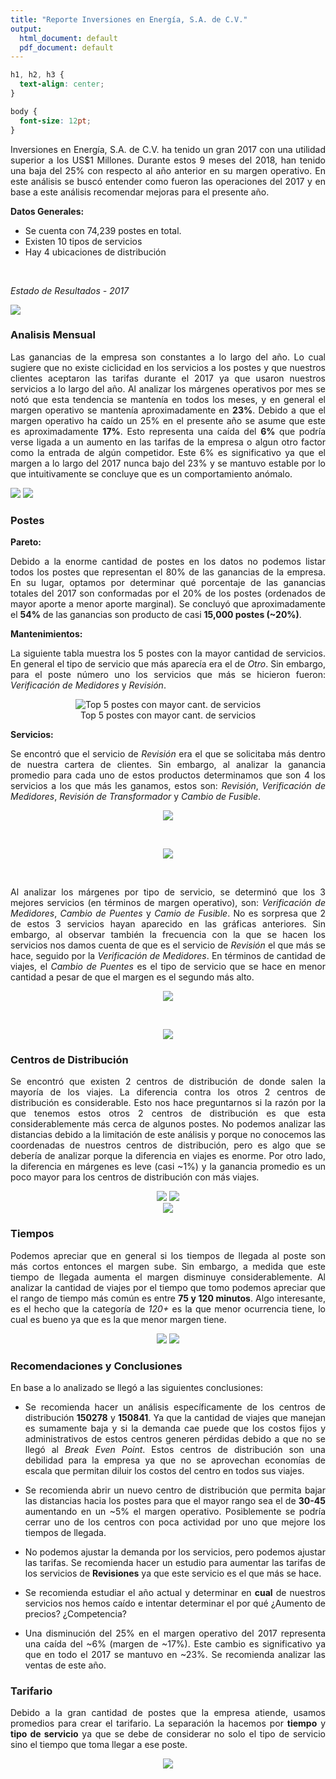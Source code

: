 ```yaml
---
title: "Reporte Inversiones en Energía, S.A. de C.V."
output:
  html_document: default
  pdf_document: default
---
```

```css
h1, h2, h3 {
  text-align: center;
}

body {
  font-size: 12pt;
}

```

<style>
body {
text-align: justify}
</style>

Inversiones en Energía, S.A. de C.V. ha tenido un gran 2017 con una utilidad superior a los US$1 Millones. Durante estos 9 meses del 2018, han tenido una baja del 25% con respecto al año anterior en su margen operativo. En este análisis se buscó entender como fueron las operaciones del 2017 y en base a este análisis recomendar mejoras para el presente año.

**Datos Generales:**

+ Se cuenta con 74,239 postes en total.
+ Existen 10 tipos de servicios
+ Hay 4 ubicaciones de distribución

<br>

*Estado de Resultados - 2017*

![](graficas/estado_de_resultado_2017.png)

### **Analisis Mensual**

Las ganancias de la empresa son constantes a lo largo del año. Lo cual sugiere que no existe ciclicidad en los servicios a los postes y que nuestros clientes aceptaron las tarifas durante el 2017 ya que usaron nuestros servicios a lo largo del año. Al analizar los márgenes operativos por mes se notó que esta tendencia se mantenía en todos los meses, y en general el margen operativo se mantenía aproximadamente en **23%**. Debido a que el margen operativo ha caído un 25% en el presente  año se asume que este es aproximadamente **17%**. Esto representa una caída del **6%** que podría verse ligada a un aumento en las tarifas de la empresa o algun otro factor como la entrada de algún competidor. Este 6% es significativo ya que el margen a lo largo del 2017 nunca bajo del 23% y se mantuvo estable por lo que intuitivamente se concluye que es un comportamiento anómalo.

![](graficas/barplot ganancias mensuales SMALL.png) ![](graficas/barplot margen operativo mensual SMALL.png)

### **Postes**

**Pareto:**

Debido a la enorme cantidad de postes en los datos no podemos listar todos los postes que representan el 80% de las ganancias de la empresa. En su lugar, optamos por determinar qué porcentaje de las ganancias totales del 2017 son conformadas por el 20% de los postes (ordenados de mayor aporte a menor aporte marginal). Se concluyó que aproximadamente el **54%** de las ganancias son producto de casi **15,000 postes (~20%)**.

**Mantenimientos:**

La siguiente tabla muestra los 5 postes con la mayor cantidad de servicios. En general el tipo de servicio que más aparecía era el de *Otro*. Sin embargo, para el poste número uno los servicios que más se hicieron fueron: *Verificación de Medidores* y *Revisión*.

<center>![Top 5 postes con mayor cant. de servicios](graficas/mantenimiento.png)</center>

**Servicios:**

Se encontró que el servicio de *Revisión* era el que se solicitaba más dentro de nuestra cartera de clientes. Sin embargo, al analizar la ganancia promedio para cada uno de estos productos determinamos que son 4 los servicios a los que más les ganamos, estos son: *Revisión*, *Verificación de Medidores*, *Revisión de Transformador* y *Cambio de Fusible*.

<center>![](graficas/ganancia por tipo de servicio.png)</center>

<br>

<center>![](graficas/ganancia promedio por tipo de servicio.png)</center>

<br>

Al analizar los márgenes por tipo de servicio, se determinó que los 3 mejores servicios (en términos de margen operativo), son: *Verificación de Medidores*, *Cambio de Puentes* y *Camio de Fusible*. No es sorpresa que 2 de estos 3 servicios hayan aparecido en las gráficas anteriores. Sin embargo, al observar también la frecuencia con la que se hacen los servicios nos damos cuenta de que es el servicio de *Revisión* el que más se hace, seguido por la *Verificación de Medidores*. En términos de cantidad de viajes, el *Cambio de Puentes* es el tipo de servicio que se hace en menor cantidad a pesar de que el margen es el segundo más alto.

<center>![](graficas/barplot margen operativo tipo de servicio.png)</center>

<br>

<center>![](graficas/barplot cantidad de viajes por tipo de servicio.png)</center>

### **Centros de Distribución**

Se encontró que existen 2 centros de distribución de donde salen la mayoría de los viajes. La diferencia contra los otros 2 centros de distribución es considerable. Esto nos hace preguntarnos si la razón por la que tenemos estos otros 2 centros de distribución es que esta considerablemente más cerca de algunos postes. No podemos analizar las distancias debido a la limitación de este análisis y porque no conocemos las coordenadas de nuestros centros de distribución, pero es algo que se debería de analizar porque la diferencia en viajes es enorme. Por otro lado, la diferencia en márgenes es leve (casi ~1%) y la ganancia promedio es un poco mayor para los centros de distribución con más viajes.

<center>![](graficas/cant. viajes por centro de distribucion SMALL.png) ![](graficas/margen centro de distribucion SMALL.png)</center>

<center>![](graficas/ganancia prom. por centro de distribucion SMALL.png)</center>

### **Tiempos**

Podemos apreciar que en general si los tiempos de llegada al poste son más cortos entonces el margen sube. Sin embargo, a medida que este tiempo de llegada aumenta el margen disminuye considerablemente. Al analizar la cantidad de viajes por el tiempo que tomo podemos apreciar que el rango de tiempo más común es entre **75 y 120 minutos**. Algo interesante, es el hecho que la categoría de *120+* es la que menor ocurrencia tiene, lo cual es bueno ya que es la que menor margen tiene. 

<center>![](graficas/barplot cantidad por tiempo SMALL.png) ![](graficas/barplot margen operativo por tiempo SMALL.png) </center>

### **Recomendaciones y Conclusiones**

En base a lo analizado se llegó a las siguientes conclusiones:

+ Se recomienda hacer un análisis específicamente de los centros de distribución **150278**  y **150841**. Ya que la cantidad de viajes que manejan es sumamente baja y si la demanda cae puede que los costos fijos y administrativos de estos centros generen pérdidas debido a que no se llegó al *Break Even Point*. Estos centros de distribución son una debilidad para la empresa ya que no se aprovechan economías de escala que permitan diluir los costos del centro en todos sus viajes.

+ Se recomienda abrir un nuevo centro de distribución que permita bajar las distancias hacia los postes para que el mayor rango sea el de **30-45** aumentando en un ~5% el margen operativo. Posiblemente se podría cerrar uno de los centros con poca actividad por uno que mejore los tiempos de llegada.

+ No podemos ajustar la demanda por los servicios, pero podemos ajustar las tarifas. Se recomienda hacer un estudio para aumentar las tarifas de los servicios de **Revisiones** ya que este servicio es el que más se hace.

+ Se recomienda estudiar el año actual y determinar en **cual** de nuestros servicios nos hemos caído e intentar determinar el por qué ¿Aumento de precios? ¿Competencia?

+ Una disminución del 25% en el margen operativo del 2017 representa una caída del ~6% (margen de ~17%). Este cambio es significativo ya que en todo el 2017 se mantuvo en ~23%. Se recomienda analizar las ventas de este año.


### **Tarifario**

Debido a la gran cantidad de postes que la empresa atiende, usamos promedios para crear el tarifario. La separación la hacemos por **tiempo** y **tipo de servicio** ya que se debe de considerar no solo el tipo de servicio sino el tiempo que toma llegar a ese poste.

<center>![](graficas/tarifario.png)</center>

<br>







